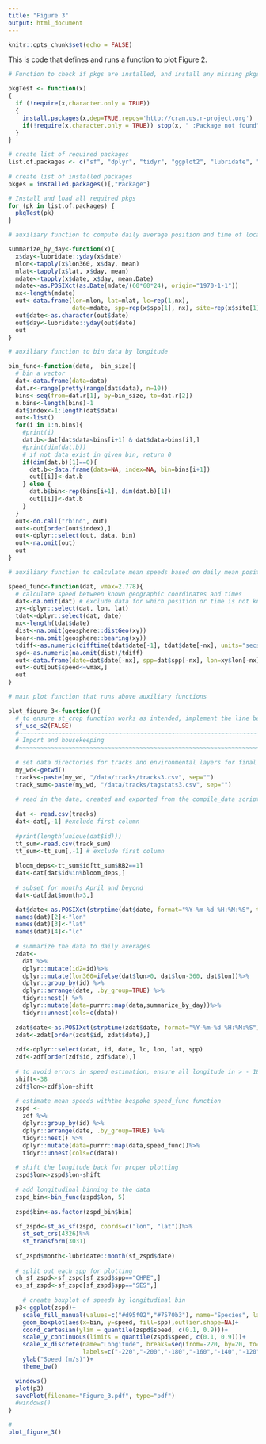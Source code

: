```yaml
---
title: "Figure 3"
output: html_document
---
```


```r
knitr::opts_chunk$set(echo = FALSE)
```


This is code that defines and runs a function to plot Figure 2. 
```r
# Function to check if pkgs are installed, and install any missing pkgs

pkgTest <- function(x)
{
  if (!require(x,character.only = TRUE))
  {
    install.packages(x,dep=TRUE,repos='http://cran.us.r-project.org')
    if(!require(x,character.only = TRUE)) stop(x, " :Package not found")
  }
}

# create list of required packages
list.of.packages <- c("sf", "dplyr", "tidyr", "ggplot2", "lubridate", "geosphere") 
                      
# create list of installed packages
pkges = installed.packages()[,"Package"]

# Install and load all required pkgs
for (pk in list.of.packages) {
  pkgTest(pk)
}

```

```r

# auxiliary function to compute daily average position and time of locatoin estimates

summarize_by_day<-function(x){
  x$day<-lubridate::yday(x$date)
  mlon<-tapply(x$lon360, x$day, mean)
  mlat<-tapply(x$lat, x$day, mean)
  mdate<-tapply(x$date, x$day, mean.Date)
  mdate<-as.POSIXct(as.Date(mdate/(60*60*24), origin="1970-1-1"))
  nx<-length(mdate)
  out<-data.frame(lon=mlon, lat=mlat, lc=rep(1,nx), 
                  date=mdate, spp=rep(x$spp[1], nx), site=rep(x$site[1],nx))
  out$date<-as.character(out$date)
  out$day<-lubridate::yday(out$date)
  out
}

# auxiliary function to bin data by longitude

bin_func<-function(data,  bin_size){
  # bin a vector
  dat<-data.frame(data=data)
  dat.r<-range(pretty(range(dat$data), n=10))
  bins<-seq(from=dat.r[1], by=bin_size, to=dat.r[2])
  n.bins<-length(bins)-1
  dat$index<-1:length(dat$data)
  out<-list()
  for(i in 1:n.bins){
    #print(i)
    dat.b<-dat[dat$data<bins[i+1] & dat$data>bins[i],]
    #print(dim(dat.b))
    # if not data exist in given bin, return 0
    if(dim(dat.b)[1]==0){
      dat.b<-data.frame(data=NA, index=NA, bin=bins[i+1])
      out[[i]]<-dat.b
    } else {
      dat.b$bin<-rep(bins[i+1], dim(dat.b)[1])
      out[[i]]<-dat.b
    }
  }
  out<-do.call("rbind", out)
  out<-out[order(out$index),]
  out<-dplyr::select(out, data, bin)
  out<-na.omit(out)
  out
}

# auxiliary function to calculate mean speeds based on daily mean positions and times

speed_func<-function(dat, vmax=2.778){
  # calculate speed between known geographic coordinates and times
  dat<-na.omit(dat) # exclude data for which position or time is not known
  xy<-dplyr::select(dat, lon, lat)
  tdat<-dplyr::select(dat, date)
  nx<-length(tdat$date)
  dist<-na.omit(geosphere::distGeo(xy))
  bear<-na.omit(geosphere::bearing(xy))
  tdiff<-as.numeric(difftime(tdat$date[-1], tdat$date[-nx], units="secs"))
  spd<-as.numeric(na.omit(dist)/tdiff)
  out<-data.frame(date=dat$date[-nx], spp=dat$spp[-nx], lon=xy$lon[-nx], lat=xy$lat[-nx], dist=dist, time=tdiff, bear=bear, speed=spd)
  out<-out[out$speed<=vmax,]
  out
}

# main plot function that runs above auxiliary functions

plot_figure_3<-function(){
  # to ensure st_crop function works as intended, implement the line below for now (github.com advice 10/3/2022)
  sf_use_s2(FALSE)
  #~~~~~~~~~~~~~~~~~~~~~~~~~~~~~~~~~~~~~~~~~~~~~~~~~~~~~~~~~~~~~~~~~~~~~~~~~~~~~~~~
  # Import and housekeeping
  #~~~~~~~~~~~~~~~~~~~~~~~~~~~~~~~~~~~~~~~~~~~~~~~~~~~~~~~~~~~~~~~~~~~~~~~~~~~~~~~
 
  # set data directories for tracks and environmental layers for final plot
  my_wd<-getwd()
  tracks<-paste(my_wd, "/data/tracks/tracks3.csv", sep="")
  track_sum<-paste(my_wd, "/data/tracks/tagstats3.csv", sep="")
  
  # read in the data, created and exported from the compile_data script
  
  dat <- read.csv(tracks)
  dat<-dat[,-1] #exclude first column
  
  #print(length(unique(dat$id)))
  tt_sum<-read.csv(track_sum)
  tt_sum<-tt_sum[,-1] # exclude first column
  
  bloom_deps<-tt_sum$id[tt_sum$RB2==1]
  dat<-dat[dat$id%in%bloom_deps,]
  
  # subset for months April and beyond
  dat<-dat[dat$month>3,]

  dat$date<-as.POSIXct(strptime(dat$date, format="%Y-%m-%d %H:%M:%S", tz="GMT"))
  names(dat)[2]<-"lon"
  names(dat)[3]<-"lat"
  names(dat)[4]<-"lc"
 
  # summarize the data to daily averages
  zdat<-
    dat %>% 
    dplyr::mutate(id2=id)%>%
    dplyr::mutate(lon360=ifelse(dat$lon>0, dat$lon-360, dat$lon))%>%
    dplyr::group_by(id) %>%
    dplyr::arrange(date, .by_group=TRUE) %>% 
    tidyr::nest() %>%
    dplyr::mutate(data=purrr::map(data,summarize_by_day))%>%
    tidyr::unnest(cols=c(data))
  
  zdat$date<-as.POSIXct(strptime(zdat$date, format="%Y-%m-%d %H:%M:%S"))
  zdat<-zdat[order(zdat$id, zdat$date),]
  
  zdf<-dplyr::select(zdat, id, date, lc, lon, lat, spp)
  zdf<-zdf[order(zdf$id, zdf$date),]
  
  # to avoid errors in speed estimation, ensure all longitude in > - 180
  shift<-38
  zdf$lon<-zdf$lon+shift
  
  # estimate mean speeds withthe bespoke speed_func function
  zspd <-
    zdf %>% 
    dplyr::group_by(id) %>%
    dplyr::arrange(date, .by_group=TRUE) %>% 
    tidyr::nest() %>%
    dplyr::mutate(data=purrr::map(data,speed_func))%>%
    tidyr::unnest(cols=c(data))
  
  # shift the longitude back for proper plotting
  zspd$lon<-zspd$lon-shift
  
  # add longitudinal binning to the data
  zspd_bin<-bin_func(zspd$lon, 5)
  
  zspd$bin<-as.factor(zspd_bin$bin)
  
  sf_zspd<-st_as_sf(zspd, coords=c("lon", "lat"))%>%
    st_set_crs(4326)%>%
    st_transform(3031)
  
  sf_zspd$month<-lubridate::month(sf_zspd$date)
  
  # split out each spp for plotting
  ch_sf_zspd<-sf_zspd[sf_zspd$spp=="CHPE",]
  es_sf_zspd<-sf_zspd[sf_zspd$spp=="SES",]
  
    # create boxplot of speeds by longitudinal bin
  p3<-ggplot(zspd)+
    scale_fill_manual(values=c("#d95f02","#7570b3"), name="Species", labels=c("Chinstrap", "Elephant seal"))+
    geom_boxplot(aes(x=bin, y=speed, fill=spp),outlier.shape=NA)+
    coord_cartesian(ylim = quantile(zspd$speed, c(0.1, 0.9)))+
    scale_y_continuous(limits = quantile(zspd$speed, c(0.1, 0.9)))+
    scale_x_discrete(name="Longitude", breaks=seq(from=-220, by=20, to=-60), 
                     labels=c("-220","-200","-180","-160","-140","-120","-100","-80","-60"))+
    ylab("Speed (m/s)")+
    theme_bw()  

  windows()
  plot(p3)
  savePlot(filename="Figure_3.pdf", type="pdf")
  #windows()
}
```  

``` r
#
plot_figure_3()
```